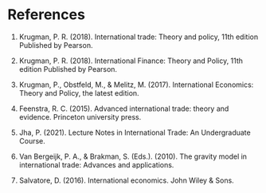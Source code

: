 # References {.unnumbered}

1. Krugman, P. R. (2018). International trade: Theory and policy, 11th edition
Published by Pearson.

2. Krugman, P. R. (2018). International Finance: Theory and Policy, 11th edition
Published by Pearson.

3. Krugman, P., Obstfeld, M., & Melitz, M. (2017). International Economics: Theory and Policy, the latest edition.

4. Feenstra, R. C. (2015). Advanced international trade: theory and evidence. Princeton university press.

5. Jha, P. (2021). Lecture Notes in International Trade: An Undergraduate Course.

6. Van Bergeijk, P. A., & Brakman, S. (Eds.). (2010). The gravity model in international trade: Advances and applications.

7. Salvatore, D. (2016). International economics. John Wiley & Sons.


::: {#refs}

:::
